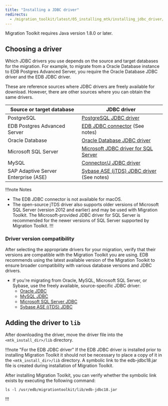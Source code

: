 ```yaml
---
title: "Installing a JDBC driver"
redirects:
  - /migration_toolkit/latest/05_installing_mtk/installing_jdbc_driver/
---
```


Migration Toolkit requires Java version 1.8.0 or later.

## Choosing a driver

Which JDBC drivers you use depends on the source and target databases for the migration. For example, to migrate from a Oracle Database instance to EDB Postgres Advanced Server, you require the Oracle Database JDBC driver and the EDB JDBC driver.

These are reference sources where JDBC drivers are freely available for download. However, there are other sources where you can obtain the same drivers.

| Source or target database            | JDBC driver                                                                                                                                            |
|--------------------------------------|--------------------------------------------------------------------------------------------------------------------------------------------------------|
| PostgreSQL                           | [PostgreSQL JDBC driver](https://jdbc.postgresql.org/download/)                                                                                        |
| EDB Postgres Advanced Server         | [EDB JDBC connector](/jdbc_connector/latest/installing/) (See notes)                                                                                   |
| Oracle Database                      | [Oracle Database JDBC driver](https://www.oracle.com/database/technologies/appdev/jdbc-downloads.html)                                                 |
| Microsoft SQL Server                 | [Microsoft JDBC driver for SQL Server](https://learn.microsoft.com/en-us/sql/connect/jdbc/release-notes-for-the-jdbc-driver?view=sql-server-ver16#102) |
| MySQL                                | [Connector/J JDBC driver](https://dev.mysql.com/downloads/connector/j/)                                                                                |
| SAP Adaptive Server Enterprise (ASE) | [Sybase ASE (jTDS) JDBC driver](https://sourceforge.net/projects/jtds/files/) (See notes)                                                              |

!!!note Notes
   - The EDB JDBC connector is not available for macOS.
   - The open-source jTDS driver also supports older versions of Microsoft SQL Server (version 2012 and earlier) and may be used with Migration Toolkit. The Microsoft-provided JDBC driver for SQL Server is recommended for the newer versions of SQL Server supported by Migration Toolkit.
!!!

### Driver version compatibility

After selecting the appropriate drivers for your migration, verify that their versions are compatible with the Migration Toolkit you are using. EDB recommends using the latest available version of the Migration Toolkit to ensure broader compatibility with various database versions and JDBC drivers.

- If you're migrating from Oracle, MySQL, Microsoft SQL Server, or Sybase, use the freely available, source-specific JDBC driver:
  - [Oracle JDBC](https://www.oracle.com/database/technologies/appdev/jdbc-downloads.html)
  - [MySQL JDBC](https://dev.mysql.com/downloads/connector/j/)
  - [Microsoft SQL Server JDBC](https://learn.microsoft.com/en-us/sql/connect/jdbc/release-notes-for-the-jdbc-driver?view=sql-server-ver16#102)
  - [Sybase ASE (jTDS) JDBC](https://sourceforge.net/projects/jtds/files/)
    
## Adding the driver to `lib`
After downloading the driver, move the driver file into the `<mtk_install_dir>/lib` directory.

!!!note "For the EDB JDBC driver" 
If the EDB JDBC driver is installed prior to installing Migration Toolkit it should not be necessary to place a copy of it in the `<mtk_install_dir>/lib` directory. A symbolic link to the edb-jdbc18.jar file is created during installation of Migration Toolkit.  

After installing Migration Toolkit, you can verify whether the symbolic link exists by executing the following command:

```
ls -l /usr/edb/migrationtoolkit/lib/edb-jdbc18.jar
```
!!!


